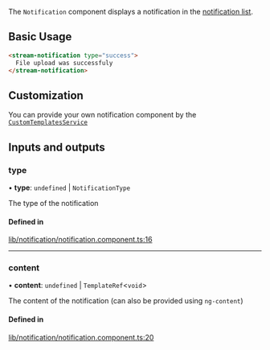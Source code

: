 The `Notification` component displays a notification in the [notification list](./NotificationListComponent.mdx).

## Basic Usage

```html
<stream-notification type="success">
  File upload was successfuly
</stream-notification>
```

## Customization

You can provide your own notification component by the [`CustomTemplatesService`](../services/CustomTemplatesService.mdx)

[//]: # "Start of generated content"
## Inputs and outputs 


### type

• **type**: `undefined` \| `NotificationType`

The type of the notification

#### Defined in

[lib/notification/notification.component.ts:16](https://github.com/GetStream/stream-chat-angular/blob/468817e/projects/stream-chat-angular/src/lib/notification/notification.component.ts#L16)

___

### content

• **content**: `undefined` \| `TemplateRef`<`void`\>

The content of the notification (can also be provided using `ng-content`)

#### Defined in

[lib/notification/notification.component.ts:20](https://github.com/GetStream/stream-chat-angular/blob/468817e/projects/stream-chat-angular/src/lib/notification/notification.component.ts#L20)

[//]: # "End of generated content"
